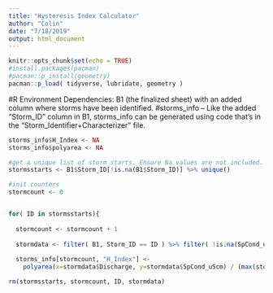 ```yaml
---
title: "Hysteresis Index Calculator"
author: "Colin"
date: "7/18/2019"
output: html_document
---
```


```r
knitr::opts_chunk$set(echo = TRUE)
#install.packages(pacman)
#pacman::p_install(geometry)
pacman::p_load( tidyverse, lubridate, geometry )
```
#R Environment Dependencies: B1 (the finalized sheet) with an added column where storms have been identified.
                          #storms_info -- Like the added "Storm_ID" column in B1, storms_info can be generated using code that's in the "Storm_Identifier+Characterizer" file.



```r

storms_info$H_Index <- NA 
storms_info$polyarea <- NA

#get a unique list of storm starts. Ensure Na values are not included.
stormsstarts <- B1$Storm_ID[!is.na(B1$Storm_ID)] %>% unique()

#init counters
stormcount <- 0 


for( ID in stormsstarts){
 
  stormcount <- stormcount + 1
  
  stormdata <- filter( B1, Storm_ID == ID ) %>% filter( !is.na(SpCond_uScm) )
  
  storms_info[stormcount, "H_Index"] <- 
    polyarea(x=stormdata$Discharge, y=stormdata$SpCond_uScm) / (max(stormdata$Discharge) - min(stormdata$Discharge))

rm(stormsstarts, stormcount, ID, stormdata)
```